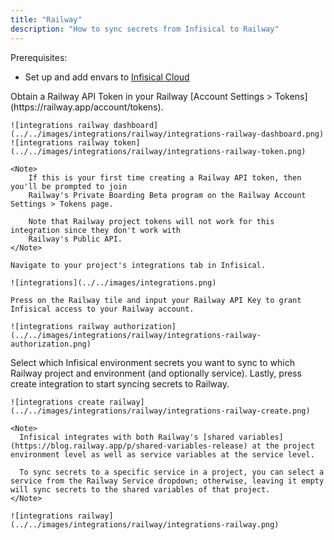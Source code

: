 ```yaml
---
title: "Railway"
description: "How to sync secrets from Infisical to Railway"
---
```


Prerequisites:

- Set up and add envars to [Infisical Cloud](https://app.infisical.com)

<Steps>
  <Step title="Authorize Infisical for Railway">
    Obtain a Railway API Token in your Railway [Account Settings > Tokens](https://railway.app/account/tokens).

    ![integrations railway dashboard](../../images/integrations/railway/integrations-railway-dashboard.png)
    ![integrations railway token](../../images/integrations/railway/integrations-railway-token.png)

    <Note>
        If this is your first time creating a Railway API token, then you'll be prompted to join
        Railway's Private Boarding Beta program on the Railway Account Settings > Tokens page. 
        
        Note that Railway project tokens will not work for this integration since they don't work with
        Railway's Public API.
    </Note>

    Navigate to your project's integrations tab in Infisical.

    ![integrations](../../images/integrations.png)

    Press on the Railway tile and input your Railway API Key to grant Infisical access to your Railway account.

    ![integrations railway authorization](../../images/integrations/railway/integrations-railway-authorization.png)

  </Step>
  <Step title="Start integration">
    Select which Infisical environment secrets you want to sync to which Railway project and environment (and optionally service). Lastly, press create integration to start syncing secrets to Railway.

    ![integrations create railway](../../images/integrations/railway/integrations-railway-create.png)

    <Note>
      Infisical integrates with both Railway's [shared variables](https://blog.railway.app/p/shared-variables-release) at the project environment level as well as service variables at the service level.
      
      To sync secrets to a specific service in a project, you can select a service from the Railway Service dropdown; otherwise, leaving it empty will sync secrets to the shared variables of that project.
    </Note>

    ![integrations railway](../../images/integrations/railway/integrations-railway.png)
  </Step>
</Steps>